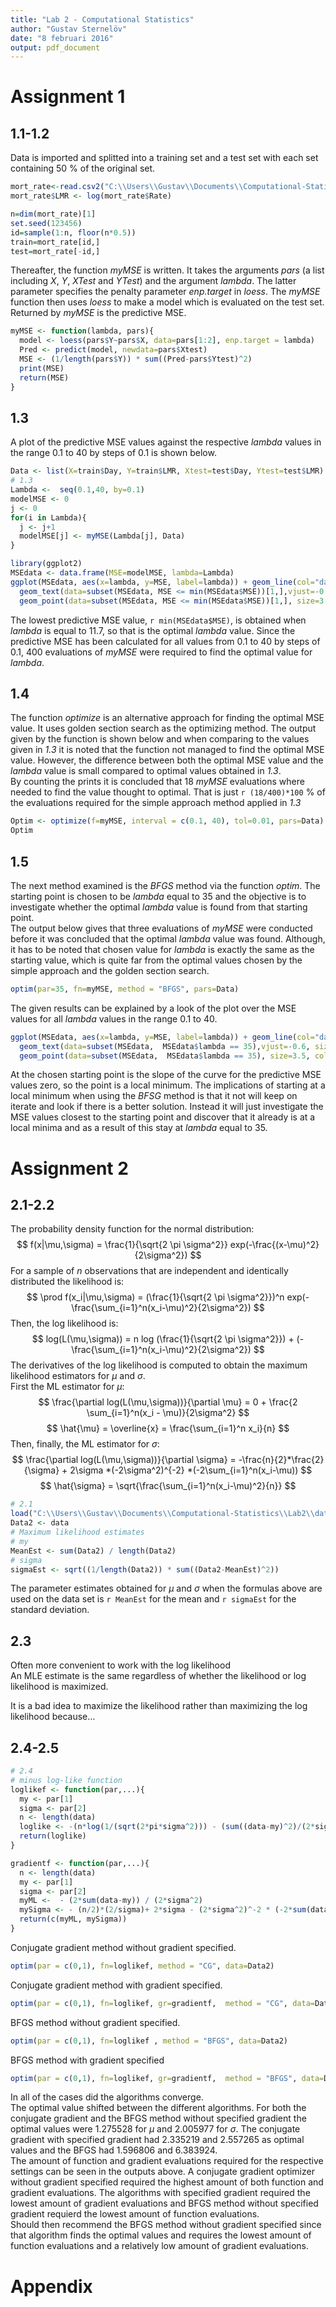 ```yaml
---
title: "Lab 2 - Computational Statistics"
author: "Gustav Sternelöv"
date: "8 februari 2016"
output: pdf_document
---
```


# Assignment 1

## 1.1-1.2
Data is imported and splitted into a training set and a test set with each set containing 50 % of the original set. 
```r
mort_rate<-read.csv2("C:\\Users\\Gustav\\Documents\\Computational-Statistics\\Lab2\\mortality_rate.csv",sep=";")
mort_rate$LMR <- log(mort_rate$Rate)

n=dim(mort_rate)[1]
set.seed(123456)
id=sample(1:n, floor(n*0.5))
train=mort_rate[id,]
test=mort_rate[-id,]
```
Thereafter, the function *myMSE* is written. It takes the arguments *pars* (a list including *X*, *Y*, *XTest* and *YTest*) and the argument *lambda*. The latter parameter specifies the penalty parameter *enp.target* in *loess*. The *myMSE* function then uses *loess* to make a model which is evaluated on the test set. Returned by *myMSE* is the predictive MSE. 
```r
myMSE <- function(lambda, pars){
  model <- loess(pars$Y~pars$X, data=pars[1:2], enp.target = lambda)
  Pred <- predict(model, newdata=pars$Xtest)
  MSE <- (1/length(pars$Y)) * sum((Pred-pars$Ytest)^2)
  print(MSE)
  return(MSE)
}
```

## 1.3
A plot of the predictive MSE values against the respective *lambda* values in the range 0.1 to 40 by steps of 0.1 is shown below. 
```r
Data <- list(X=train$Day, Y=train$LMR, Xtest=test$Day, Ytest=test$LMR)
# 1.3 
Lambda <-  seq(0.1,40, by=0.1)
modelMSE <- 0
j <- 0
for(i in Lambda){
  j <- j+1
  modelMSE[j] <- myMSE(Lambda[j], Data)
}
```

```r
library(ggplot2)
MSEdata <- data.frame(MSE=modelMSE, lambda=Lambda)  
ggplot(MSEdata, aes(x=lambda, y=MSE, label=lambda)) + geom_line(col="darkblue")+
  geom_text(data=subset(MSEdata, MSE <= min(MSEdata$MSE))[1,],vjust=-0.6, size=8) + 
  geom_point(data=subset(MSEdata, MSE <= min(MSEdata$MSE))[1,], size=3.5, col="darkorange")
```
The lowest predictive MSE value, `r min(MSEdata$MSE)`, is obtained when *lambda* is equal to 11.7, so that is the optimal *lambda* value. Since the predictive MSE has been calculated for all values from 0.1 to 40 by steps of 0.1, 400 evaluations of *myMSE* were required to find the optimal value for *lambda*.  

## 1.4
The function *optimize* is an alternative approach for finding the optimal MSE value. It uses golden section search as the optimizing method. The output given by the function is shown below and when comparing to the values given in *1.3* it is noted that the function not managed to find the optimal MSE value. However, the difference between both the optimal MSE value and the *lambda* value is small compared to optimal values obtained in *1.3*.  
By counting the prints it is concluded that 18 *myMSE* evaluations where needed to find the value thought to optimal. That is just `r (18/400)*100` % of the evaluations required for the simple approach method applied in *1.3*
```r
Optim <- optimize(f=myMSE, interval = c(0.1, 40), tol=0.01, pars=Data)
Optim
```


## 1.5
The next method examined is the *BFGS* method via the function *optim*. The starting point is chosen to be *lambda* equal to 35 and the objective is to investigate whether the optimal *lambda* value is found from that starting point.  
The output below gives that three evaluations of *myMSE* were conducted before it was concluded that the optimal *lambda* value was found. Although, it has to be noted that chosen value for *lambda* is exactly the same as the starting value, which is quite far from the optimal values chosen by the simple approach and the golden section search. 

```r
optim(par=35, fn=myMSE, method = "BFGS", pars=Data)
```

The given results can be explained by a look of the plot over the MSE values for all *lambda* values in the range 0.1 to 40.  
```r
ggplot(MSEdata, aes(x=lambda, y=MSE, label=lambda)) + geom_line(col="darkblue")+
  geom_text(data=subset(MSEdata,  MSEdata$lambda == 35),vjust=-0.6, size=8) + 
  geom_point(data=subset(MSEdata,  MSEdata$lambda == 35), size=3.5, col="darkorange")
```
At the chosen starting point is the slope of the curve for the predictive MSE values zero, so the point is a local minimum. The implications of starting at a local minimum when using the *BFSG* method is that it not will keep on iterate and look if there is a better solution. Instead it will just investigate the MSE values closest to the starting point and discover that it already is at a local minima and as a result of this stay at *lambda* equal to 35. 


# Assignment 2

## 2.1-2.2
The probability density function for the normal distribution:
$$ f(x|\mu,\sigma) = \frac{1}{\sqrt{2 \pi \sigma^2}} exp(-\frac{(x-\mu)^2}{2\sigma^2}) $$
For a sample of *n* observations that are independent and identically distributed the likelihood is:
$$ \prod f(x_i|\mu,\sigma) =  (\frac{1}{\sqrt{2 \pi \sigma^2}})^n  exp(-\frac{\sum_{i=1}^n(x_i-\mu)^2}{2\sigma^2}) $$
Then, the log likelihood is:
$$ log(L(\mu,\sigma)) = n log (\frac{1}{\sqrt{2 \pi \sigma^2}}) + (-\frac{\sum_{i=1}^n(x_i-\mu)^2}{2\sigma^2}) $$
The derivatives of the log likelihood is computed to obtain the maximum likelihood estimators for $\mu$ and $\sigma$.  
First the ML estimator for $\mu$:
$$ \frac{\partial log(L(\mu,\sigma))}{\partial \mu} = 0 + \frac{2 \sum_{i=1}^n(x_i - \mu)}{2\sigma^2} $$
$$ \hat{\mu} = \overline{x} =  \frac{\sum_{i=1}^n x_i}{n} $$
Then, finally, the ML estimator for $\sigma$:
$$ \frac{\partial log(L(\mu,\sigma))}{\partial \sigma} =  -\frac{n}{2}*\frac{2}{\sigma} + 2\sigma *(-2\sigma^2)^{-2} *(-2\sum_{i=1}^n(x_i-\mu)) $$
$$ \hat{\sigma} = \sqrt{\frac{\sum_{i=1}^n(x_i-\mu)^2}{n}} $$

```r
# 2.1
load("C:\\Users\\Gustav\\Documents\\Computational-Statistics\\Lab2\\data.RData")
Data2 <- data
# Maximum likelihood estimates
# my
MeanEst <- sum(Data2) / length(Data2)
# sigma 
sigmaEst <- sqrt((1/length(Data2)) * sum((Data2-MeanEst)^2))

```
The parameter estimates obtained for $\mu$ and $\sigma$ when the formulas above are used on the data set is `r MeanEst` for the mean and `r sigmaEst` for the standard deviation. 

## 2.3
Often more convenient to work with the log likelihood  
An MLE estimate is the same regardless of whether the likelihood or log likelihood is maximized.  

It is a bad idea to maximize the likelihood rather than maximizing the log likelihood because...

## 2.4-2.5

```r
# 2.4
# minus log-like function
loglikef <- function(par,...){
  my <- par[1]
  sigma <- par[2]
  n <- length(data)
  loglike <- -(n*log(1/(sqrt(2*pi*sigma^2))) - (sum((data-my)^2)/(2*sigma^2)))
  return(loglike)
}

gradientf <- function(par,...){
  n <- length(data)
  my <- par[1]
  sigma <- par[2]
  myML <-  - (2*sum(data-my)) / (2*sigma^2)
  mySigma <- - (n/2)*(2/sigma)+ 2*sigma - (2*sigma^2)^-2 * (-2*sum(data-my)) 
  return(c(myML, mySigma))
}
```

Conjugate gradient method without gradient specified.
```r
optim(par = c(0,1), fn=loglikef, method = "CG", data=Data2)
```

Conjugate gradient method with gradient specified.
```r
optim(par = c(0,1), fn=loglikef, gr=gradientf,  method = "CG", data=Data2)
```

BFGS method without gradient specified.
```r
optim(par = c(0,1), fn=loglikef , method = "BFGS", data=Data2)
```

BFGS method with gradient specified
```r
optim(par = c(0,1), fn=loglikef, gr=gradientf,  method = "BFGS", data=Data2)
```


In all of the cases did the algorithms converge.  
The optimal value shifted between the different algorithms. For both the conjugate gradient and the BFGS method without specified gradient the optimal values were 1.275528 for $\mu$ and 2.005977 for $\sigma$. The conjugate gradient with specified gradient had 2.335219 and 2.557265 as optimal values and the BFGS had 1.596806 and 6.383924.  
The amount of function and gradient evaluations required for the respective settings can be seen in the outputs above. A conjugate gradient optimizer without gradient specified required the highest amount of both function and gradient evaluations. The algorithms with specified gradient required the lowest amount of gradient evaluations and BFGS method without specified gradient requierd the lowest amount of function evaluations.  
Should then recommend the BFGS method without gradient specified since that algorithm finds the optimal values and requires the lowest amount of function evaluations and a relatively low amount of gradient evaluations. 


# Appendix
```r
```